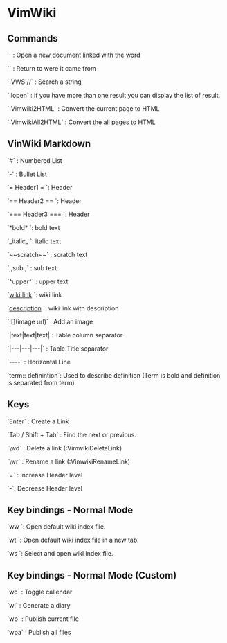 = VimWiki =


== Commands ==


`<enter>` : Open a new document linked with the word

`<backspace>` : Return to were it came from

`:VWS /<string to search>/` : Search a string

`:lopen` : if you have more than one result you can display the list of result.

`:Vimwiki2HTML` : Convert the current page to HTML

`:VimwikiAll2HTML` : Convert the all pages to HTML

== VinWiki Markdown ==


`#` : Numbered List

`-` : Bullet List

`= Header1 = `: Header

`== Header2 == `: Header

`=== Header3 === `: Header

`*bold* `: bold text

`_italic_ `: italic text

`~~scratch~~` : scratch text

`,,sub,,` : sub text

`^upper^` : upper text

`[[wiki link]] `: wiki link

`[[wiki link|description]] `: wiki link with description

`![<alternative text>](image url)` : Add an image

`|text|text|text|`: Table column separator

`|---|---|---|` : Table Title separator

`----` : Horizontal Line

`term:: definintion`: Used to describe definition (Term is bold and definition is separated from term).

== Keys ==

`Enter` : Create a Link

`Tab / Shift + Tab` : Find the next or previous.

`\wd` : Delete a link (:VimwikiDeleteLink)

`\wr` : Rename a link (:VimwikiRenameLink)

`=` : Increase Header level

`-`: Decrease Header level

== Key bindings - Normal Mode ==

`<Leader>ww `: Open default wiki index file.

`<Leader>wt `: Open default wiki index file in a new tab.

`<Leader>ws `: Select and open wiki index file.

== Key bindings - Normal Mode (Custom) ==

`<Leader>wc` : Toggle callendar

`<Leader>wl` : Generate a diary

`<Leader>wp` : Publish current file

`<Leader>wpa` : Publish all files

